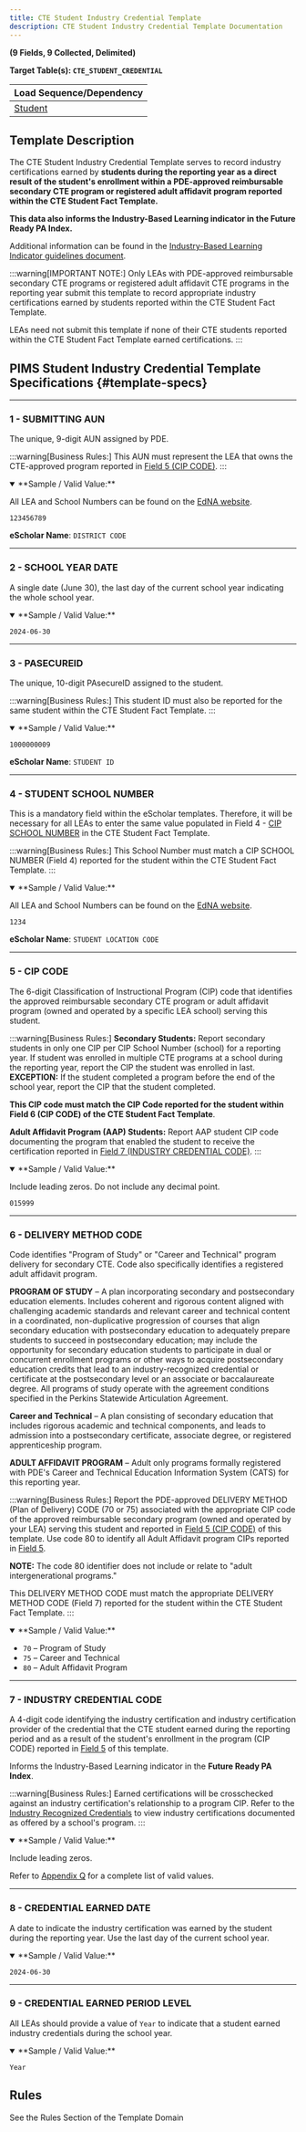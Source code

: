 ```yaml
---
title: CTE Student Industry Credential Template
description: CTE Student Industry Credential Template Documentation
---
```



**(9 Fields, 9 Collected, Delimited)**

**Target Table(s): `CTE_STUDENT_CREDENTIAL`**

| **Load Sequence/Dependency** |
|------------------------------|
| [Student](docs/templates/student/student.mdx) |

## Template Description

The CTE Student Industry Credential Template serves to record industry certifications earned by **students during the reporting year as a direct result of the student's enrollment within a PDE-approved reimbursable secondary CTE program or registered adult affidavit program reported within the CTE Student Fact Template.**

**This data also informs the Industry-Based Learning indicator in the Future Ready PA Index.**

Additional information can be found in the [Industry-Based Learning Indicator guidelines document](https://www.education.pa.gov/K-12/Career%20and%20Technical%20Education/Resources/Teacher%20Resources/IndustryRecognized/Pages/default.aspx).

:::warning[IMPORTANT NOTE:]
Only LEAs with PDE-approved reimbursable secondary CTE programs or registered adult affidavit CTE programs in the reporting year submit this template to record appropriate industry certifications earned by students reported within the CTE Student Fact Template. 

LEAs need not submit this template if none of their CTE students reported within the CTE Student Fact Template earned certifications.
:::

## PIMS Student Industry Credential Template Specifications {#template-specs}

---
### 1 - SUBMITTING AUN
<p><Badge color="required" /> <Badge color="key" /> <Badge length={9} /></p>

The unique, 9-digit AUN assigned by PDE.

:::warning[Business Rules:]
This AUN must represent the LEA that owns the CTE-approved program reported in [Field 5 (CIP CODE)](#5---cip-code).
:::

<details open>
<summary>**Sample / Valid Value:**</summary>

All LEA and School Numbers can be found on the [EdNA website](http://www.edna.pa.gov/Screens/wfHome.aspx).  

`123456789`
</details>

**eScholar Name**: `DISTRICT CODE`

---
### 2 - SCHOOL YEAR DATE
<p><Badge color="required" /> <Badge color="key" /> <Badge length={10} /></p>

A single date (June 30), the last day of the current school year indicating the whole school year.

<details open>
<summary>**Sample / Valid Value:**</summary>

`2024-06-30`
</details>

---
### 3 - PASECUREID
<p><Badge color="required" /> <Badge color="key" /> <Badge length={10} /></p>

The unique, 10-digit PAsecureID assigned to the student.

:::warning[Business Rules:]
This student ID must also be reported for the same student within the CTE Student Fact Template.
:::

<details open>
<summary>**Sample / Valid Value:**</summary>

`1000000009`
</details>

**eScholar Name**: `STUDENT ID`

---
### 4 - STUDENT SCHOOL NUMBER
<p><Badge color="required" /> <Badge color="updateable" /> <Badge length={4} /></p>

This is a mandatory field within the eScholar templates. Therefore, it will be necessary for all LEAs to enter the same value populated in Field 4 - [CIP SCHOOL NUMBER](docs/templates/cte/cte-student-fact.mdx#4---cip-school-number) in the CTE Student Fact Template.

:::warning[Business Rules:]
This School Number must match a CIP SCHOOL NUMBER (Field 4) reported for the student within the CTE Student Fact Template.
:::

<details open>
<summary>**Sample / Valid Value:**</summary>

All LEA and School Numbers can be found on the [EdNA website](http://www.edna.pa.gov/Screens/wfHome.aspx).  

`1234`
</details>

**eScholar Name**: `STUDENT LOCATION CODE`

---
### 5 - CIP CODE
<p><Badge color="required" /> <Badge color="key" /> <Badge length={12} /></p>

The 6-digit Classification of Instructional Program (CIP) code that identifies the approved reimbursable secondary CTE program or adult affidavit program (owned and operated by a specific LEA school) serving this student.

:::warning[Business Rules:]
**Secondary Students:** Report secondary students in only one CIP per CIP School Number (school) for a reporting year. If student was enrolled in multiple CTE programs at a school during the reporting year, report the CIP the student was enrolled in last.  **EXCEPTION:** If the student completed a program before the end of the school year, report the CIP that the student completed.

**This CIP code must match the CIP Code reported for the student within Field 6 (CIP CODE) of the CTE Student Fact Template**.

**Adult Affidavit Program (AAP) Students:** Report AAP student CIP code documenting the program that enabled the student to receive the certification reported in [Field 7 (INDUSTRY CREDENTIAL CODE)](#7---industry-credential-code).
:::

<details open>
<summary>**Sample / Valid Value:**</summary>

Include leading zeros. Do not include any decimal point.

`015999` 
</details>

---
### 6 - DELIVERY METHOD CODE
<p><Badge color="required" /> <Badge color="key" /> <Badge length={12} /></p>

Code identifies "Program of Study" or "Career and Technical" program delivery for secondary CTE. Code also specifically identifies a registered adult affidavit program.

**PROGRAM OF STUDY** – A plan incorporating secondary and postsecondary education elements. Includes coherent and rigorous content aligned with challenging academic standards and relevant career and technical content in a coordinated, non-duplicative progression of courses that align secondary education with postsecondary education to adequately prepare students to succeed in postsecondary education; may include the opportunity for secondary education students to participate in dual or concurrent enrollment programs or other ways to acquire postsecondary education credits that lead to an industry-recognized credential or certificate at the postsecondary level or an associate or baccalaureate degree. All programs of study operate with the agreement conditions specified in the Perkins Statewide Articulation Agreement.

**Career and Technical** – A plan consisting of secondary education that includes rigorous academic and technical components, and leads to admission into a postsecondary certificate, associate degree, or registered apprenticeship program.

**ADULT AFFIDAVIT PROGRAM** – Adult only programs formally registered with PDE's Career and Technical Education Information System (CATS) for this reporting year.

:::warning[Business Rules:]
Report the PDE-approved DELIVERY METHOD (Plan of Delivery) CODE (70 or 75) associated with the appropriate CIP code of the approved reimbursable secondary program (owned and operated by your LEA) serving this student and reported in [Field 5 (CIP CODE)](#5---cip-code) of this template. Use code 80 to identify all Adult Affidavit program CIPs reported in [Field 5](#5---cip-code).

**NOTE:** The code 80 identifier does not include or relate to "adult intergenerational programs."

This DELIVERY METHOD CODE must match the appropriate DELIVERY METHOD CODE (Field 7) reported for the student within the CTE Student Fact Template.
:::

<details open>
<summary>**Sample / Valid Value:**</summary>

- `70` – Program of Study
- `75` – Career and Technical
- `80` – Adult Affidavit Program
</details>

---
### 7 - INDUSTRY CREDENTIAL CODE
<p><Badge color="required" /> <Badge color="key" /> <Badge length={12} /></p>

A 4-digit code identifying the industry certification and industry certification provider of the credential that the CTE student earned during the reporting period and as a result of the student's enrollment in the program (CIP CODE) reported in [Field 5](#5---cip-code) of this template.

Informs the Industry-Based Learning indicator in the **Future Ready PA Index**.  

:::warning[Business Rules:]
Earned certifications will be crosschecked against an industry certification's relationship to a program CIP.  Refer to the [Industry Recognized Credentials](https://www.education.pa.gov/K-12/Career%20and%20Technical%20Education/Resources/Teacher%20Resources/IndustryRecognized/Pages/default.aspx) to view industry certifications documented as offered by a school's program.
:::

<details open>
<summary>**Sample / Valid Value:**</summary>

Include leading zeros. 

Refer to [Appendix Q](docs/appendix/appendix-Q.mdx) for a complete list of valid values.
</details>

---
### 8 - CREDENTIAL EARNED DATE
<p><Badge color="required" /> <Badge color="updateable" /> <Badge length={10} /></p>

A date to indicate the industry certification was earned by the student during the reporting year. Use the last day of the current school year.

<details open>
<summary>**Sample / Valid Value:**</summary>

`2024-06-30`
</details>

---
### 9 - CREDENTIAL EARNED PERIOD LEVEL
<p><Badge color="required" /> <Badge color="key" /> <Badge length={10} /></p>

All LEAs should provide a value of `Year` to indicate that a student earned industry credentials during the school year.

<details open>
<summary>**Sample / Valid Value:**</summary>

`Year`
</details>

## Rules

See the Rules Section of the Template Domain